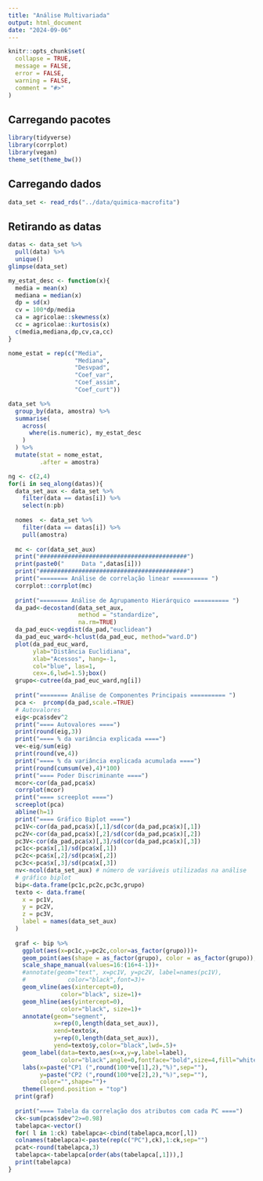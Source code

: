 ```yaml
---
title: "Análise Multivariada"
output: html_document
date: "2024-09-06"
---
```


```r
knitr::opts_chunk$set(
  collapse = TRUE,
  message = FALSE,
  error = FALSE,
  warning = FALSE,
  comment = "#>"
)
```

## Carregando pacotes

```r
library(tidyverse)
library(corrplot)
library(vegan)
theme_set(theme_bw())
```

## Carregando dados

```r
data_set <- read_rds("../data/quimica-macrofita")
```

## Retirando as datas

```r
datas <- data_set %>% 
  pull(data) %>% 
  unique()
glimpse(data_set)
```
```r
my_estat_desc <- function(x){
  media = mean(x)
  mediana = median(x)
  dp = sd(x)
  cv = 100*dp/media
  ca = agricolae::skewness(x)
  cc = agricolae::kurtosis(x)
  c(media,mediana,dp,cv,ca,cc)
}

nome_estat = rep(c("Media",
                   "Mediana",
                   "Desvpad",
                   "Coef_var",
                   "Coef_assim",
                   "Coef_curt"))

data_set %>% 
  group_by(data, amostra) %>% 
  summarise(
    across(
      where(is.numeric), my_estat_desc
    )
  ) %>%
  mutate(stat = nome_estat,
         .after = amostra)
```


```r
ng <- c(2,4)
for(i in seq_along(datas)){
  data_set_aux <- data_set %>% 
    filter(data == datas[i]) %>% 
    select(n:pb)
  
  nomes  <- data_set %>% 
    filter(data == datas[i]) %>%  
    pull(amostra)
  
  mc <- cor(data_set_aux)
  print("##########################################")
  print(paste0("     Data ",datas[i]))
  print("##########################################")
  print("======== Análise de correlação linear ========== ")
  corrplot::corrplot(mc)
  
  print("======== Análise de Agrupamento Hierárquico ========== ")
  da_pad<-decostand(data_set_aux, 
                    method = "standardize",
                    na.rm=TRUE)
  da_pad_euc<-vegdist(da_pad,"euclidean") 
  da_pad_euc_ward<-hclust(da_pad_euc, method="ward.D")
  plot(da_pad_euc_ward, 
       ylab="Distância Euclidiana",
       xlab="Acessos", hang=-1,
       col="blue", las=1,
       cex=.6,lwd=1.5);box()
  grupo<-cutree(da_pad_euc_ward,ng[i])
  
  print("======== Análise de Componentes Principais ========== ")
  pca <-  prcomp(da_pad,scale.=TRUE)
  # Autovalores
  eig<-pca$sdev^2
  print("==== Autovalores ====")
  print(round(eig,3))
  print("==== % da variância explicada ====")
  ve<-eig/sum(eig)
  print(round(ve,4))
  print("==== % da variância explicada acumulada ====")
  print(round(cumsum(ve),4)*100)
  print("==== Poder Discriminante ====")
  mcor<-cor(da_pad,pca$x)
  corrplot(mcor)
  print("==== screeplot ====")
  screeplot(pca)
  abline(h=1)
  print("==== Gráfico Biplot ====")
  pc1V<-cor(da_pad,pca$x)[,1]/sd(cor(da_pad,pca$x)[,1])
  pc2V<-cor(da_pad,pca$x)[,2]/sd(cor(da_pad,pca$x)[,2])
  pc3V<-cor(da_pad,pca$x)[,3]/sd(cor(da_pad,pca$x)[,3])
  pc1c<-pca$x[,1]/sd(pca$x[,1])
  pc2c<-pca$x[,2]/sd(pca$x[,2])
  pc3c<-pca$x[,3]/sd(pca$x[,3])
  nv<-ncol(data_set_aux) # número de variáveis utilizadas na análise
  # gráfico biplot
  bip<-data.frame(pc1c,pc2c,pc3c,grupo)
  texto <- data.frame(
    x = pc1V,
    y = pc2V,
    z = pc3V,
    label = names(data_set_aux)
  )
  
  graf <- bip %>% 
    ggplot(aes(x=pc1c,y=pc2c,color=as_factor(grupo)))+
    geom_point(aes(shape = as_factor(grupo), color = as_factor(grupo)), size = 3)+ theme_minimal() +
    scale_shape_manual(values=16:(16+4-1))+
    #annotate(geom="text", x=pc1V, y=pc2V, label=names(pc1V),
    #            color="black",font=3)+
    geom_vline(aes(xintercept=0),
               color="black", size=1)+
    geom_hline(aes(yintercept=0),
               color="black", size=1)+
    annotate(geom="segment",
             x=rep(0,length(data_set_aux)),
             xend=texto$x,
             y=rep(0,length(data_set_aux)),
             yend=texto$y,color="black",lwd=.5)+
    geom_label(data=texto,aes(x=x,y=y,label=label),
               color="black",angle=0,fontface="bold",size=4,fill="white")+
    labs(x=paste("CP1 (",round(100*ve[1],2),"%)",sep=""),
         y=paste("CP2 (",round(100*ve[2],2),"%)",sep=""),
         color="",shape="")+
    theme(legend.position = "top")
  print(graf)
  
  print("==== Tabela da correlação dos atributos com cada PC ====")
  ck<-sum(pca$sdev^2>=0.98)
  tabelapca<-vector()
  for( l in 1:ck) tabelapca<-cbind(tabelapca,mcor[,l])
  colnames(tabelapca)<-paste(rep(c("PC"),ck),1:ck,sep="")
  pcat<-round(tabelapca,3)
  tabelapca<-tabelapca[order(abs(tabelapca[,1])),]
  print(tabelapca)
}
```

